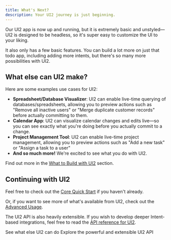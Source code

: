 ```yaml
---
title: What's Next?
description: Your UI2 journey is just beginning.
---
```


Our UI2 app is now up and running, but it is extremely basic and unstyled—UI2 is designed to be headless, so it's super easy to customize the UI to your liking.

It also only has a few basic features. You can build a lot more on just that todo app, including adding more intents, but there's so many more possibilities with UI2.

## What else can UI2 make?

Here are some examples use cases for UI2:

- **Spreadsheet/Database Visualizer**: UI2 can enable live-time querying of databases/spreadsheets, allowing you to preview actions such as "Remove all inactive users" or "Merge duplicate customer records" before actually committing to them.
- **Calendar App**: UI2 can visualize calendar changes and edits live—so you can see exactly what you're doing before you actually commit to a change.
- **Project Management Tool**: UI2 can enable live-time project management, allowing you to preview actions such as "Add a new task" or "Assign a task to a user"
- **And so much more!** We're excited to see what you do with UI2.

Find out more in the [What to Build with UI2](/what-to-build) section.

## Continuing with UI2

Feel free to check out the [Core Quick Start](/quick-start/overview) if you haven't already.

Or, if you want to see more of what's available from UI2, check out the [Advanced Usage](/advanced-usage-overview).

The UI2 API is also heavily extensible. If you wish to develop deeper Intent-based integrations, feel free to read the [API reference for UI2](/api-reference-overview).

<Cards>
	<Card title="Advanced Usage" href="/advanced-usage-overview">
		See what else UI2 can do
	</Card>
	<Card title="UI2 API" href="/api-reference-overview">
		Explore the powerful and extensible UI2 API
	</Card>
</Cards>
